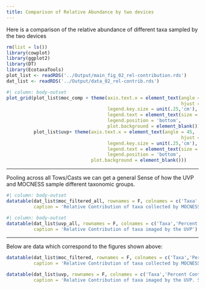 ```yaml
---
title: Comparison of Relative Abundance by two devices
---
```


Here is a comparison of the relative abundance of different taxa sampled by the two devices

```r
rm(list = ls())
library(cowplot)
library(ggplot2)
library(DT)
library(EcotaxaTools)
plot_list <- readRDS('../Output/main_fig_02_rel-contribution.rds')
dat_list <- readRDS('../Output/data_02_rel-contrib.rds')
```

```r
#| column: body-outset
plot_grid(plot_list$moc_comp + theme(axis.text.x = element_text(angle = 45,
                                                                hjust = 1),
                                     legend.key.size = unit(.25,'cm'),
                                     legend.text = element_text(size = 6),
                                     legend.position = 'bottom',
                                     plot.background = element_blank()), 
          plot_list$uvp+ theme(axis.text.x = element_text(angle = 45,
                                                                hjust = 1),
                                     legend.key.size = unit(.25,'cm'),
                                     legend.text = element_text(size = 6),
                                     legend.position = 'bottom',
                               plot.background = element_blank()))
```

---------------------------------------------------------------------------

Pooling across all Tows/Casts we can get a general Sense of how the UVP and MOCNESS sample different taxonomic groups.

```r
#| column: body-outset
datatable(dat_list$moc_filtered_all, rownames = F, colnames = c('Taxa','Percent Contribution'),
          caption = 'Relative Contribution of taxa collected by MOCNESS which were above 0.894mm.')
```
```r
#| column: body-outset
datatable(dat_list$uvp_all, rownames = F, colnames = c('Taxa','Percent Contribution'),
          caption = 'Relative Contribution of taxa imaged by the UVP')
```
-----------------------------------------------------------

Below are data which correspond to the figures shown above:


```r
datatable(dat_list$moc_filtered, rownames = F, colnames = c('Taxa','Percent Contribution','Tow'),
          caption = 'Relative Contribution of taxa collected by MOCNESS which were above 0.894mm. Separated by cast')
```
```r
datatable(dat_list$uvp, rownames = F, colnames = c('Taxa','Percent Contribution','Tow'),
          caption = 'Relative Contribution of taxa imaged by the UVP. Separated by month and time of day')
```